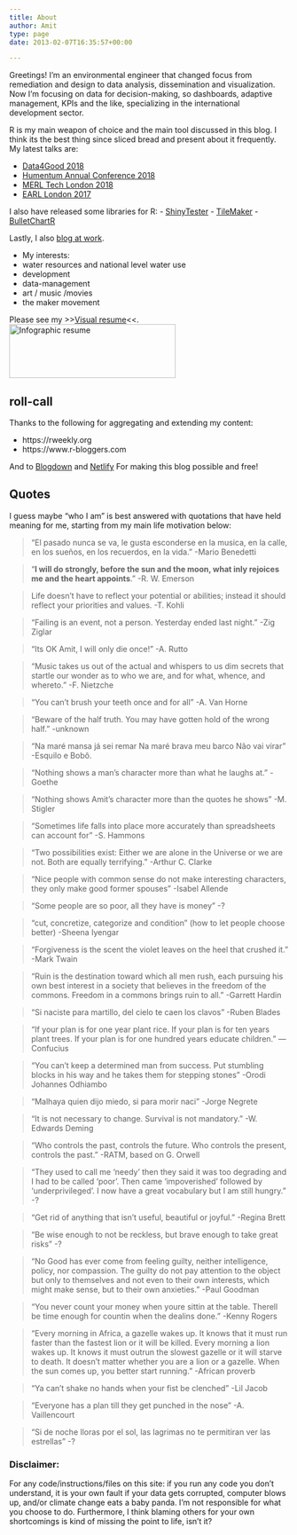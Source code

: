 ```yaml
---
title: About
author: Amit
type: page
date: 2013-02-07T16:35:57+00:00

---
```


Greetings! I'm an environmental engineer that changed focus from remediation and design to data analysis, dissemination and visualization. Now I'm focusing on data for decision-making, so dashboards, adaptive management, KPIs and the like, specializing in the international development sector.

R is my main weapon of choice and the main tool discussed in this blog. I think its the best thing since sliced bread and present about it frequently. My latest talks are:

 - [Data4Good 2018]()
 - [Humentum Annual Conference 2018](https://www.humentum.org/sites/default/files/Full agenda single pages_0.pdf)
 - [MERL Tech London 2018](http://merltech.org/merl-tech-london-2018-agenda/)
 - [EARL London 2017](https://earlconf.com/2017/london/)

I also have released some libraries for R:
 - [ShinyTester](https://cran.r-project.org/web/packages/ShinyTester/index.html) 
 - [TileMaker](https://github.com/DataStrategist/TileMaker)
 - [BulletChartR](https://github.com/ACDIVOCATech/bulletchartr)

Lastly, I also [blog at work](https://www.acdivoca.org/data-digest). 

 - My interests:
  * water resources and national level water use
  * development
  * data-management
  * art / music /movies
  * the maker movement

Please see my >><a href="http://resumup.com/25069962/visual_infographic_resume" target="_blank">Visual resume</a><<.
<a href="https://i2.wp.com/amitkohli.com/wp-content/uploads/2013/02/resumup.png" rel="attachment wp-att-577"><img class="alignnone size-medium wp-image-577" src="https://i2.wp.com/amitkohli.com/wp-content/uploads/2013/02/resumup.png?resize=300%2C97" alt="Infographic resume" width="300" height="97" srcset="https://i2.wp.com/amitkohli.com/wp-content/uploads/2013/02/resumup.png?resize=300%2C97 300w, https://i2.wp.com/amitkohli.com/wp-content/uploads/2013/02/resumup.png?resize=768%2C249 768w, https://i2.wp.com/amitkohli.com/wp-content/uploads/2013/02/resumup.png?resize=1024%2C333 1024w, https://i2.wp.com/amitkohli.com/wp-content/uploads/2013/02/resumup.png?resize=700%2C227 700w, https://i2.wp.com/amitkohli.com/wp-content/uploads/2013/02/resumup.png?w=1500 1500w" sizes="(max-width: 300px) 100vw, 300px" data-recalc-dims="1" /></a>

## roll-call

Thanks to the following for aggregating and extending my content:

 - https://rweekly.org 
 - https://www.r-bloggers.com

And to [Blogdown](https://bookdown.org/yihui/blogdown) and [Netlify](https://www.netlify.com) For making this blog possible and free! 

## Quotes

I guess maybe "who I am" is best answered with quotations that have held meaning for me, starting from my main life motivation below:

> "El pasado nunca se va, le gusta esconderse en la musica, en la calle, en los sueños, en los recuerdos, en la vida."
-Mario Benedetti


> "**I will do strongly, before the sun and the moon, what inly rejoices me and the heart appoints**."
-R. W. Emerson


> Life doesn’t have to reflect your potential or abilities; instead it should reflect your priorities and values.
-T. Kohli


> "Failing is an event, not a person. Yesterday ended last night."
-Zig Ziglar


> "Its OK Amit, I will only die once!"
-A. Rutto


> "Music takes us out of the actual and whispers to us dim secrets that startle our wonder as to who we are, and for what, whence, and whereto."
-F. Nietzche


> "You can't brush your teeth once and for all"
-A. Van Horne


> "Beware of the half truth. You may have gotten hold of the wrong half."
-unknown


> "Na maré mansa já sei remar
> Na maré brava meu barco
> Não vai virar"
-Esquilo e Bobô.


> "Nothing shows a man's character more than what he laughs at."
-Goethe


> "Nothing shows Amit's character more than the quotes he shows"
-M. Stigler


> "Sometimes life falls into place more accurately than spreadsheets can account for"
-S. Hammons


> "Two possibilities exist: Either we are alone in the Universe or we are not. Both are equally terrifying."
-Arthur C. Clarke


> "Nice people with common sense do not make interesting characters, they only make good former spouses"
-Isabel Allende


> "Some people are so poor, all they have is money"
-?


> "cut, concretize, categorize and condition" (how to let people choose better)
-Sheena Iyengar


> "Forgiveness is the scent the violet leaves on the heel that crushed it."
-Mark Twain


> "Ruin is the destination toward which all men rush, each pursuing his own best interest in a society that believes in the freedom of the commons. Freedom in a commons brings ruin to all."
-Garrett Hardin


> "Si naciste para martillo, del cielo te caen los clavos"
-Ruben Blades


> "If your plan is for one year plant rice. If your plan is for ten years plant trees. If your plan is for one hundred years educate children. "
— Confucius


> "You can't keep a determined man from success. Put stumbling blocks in his way and he takes them for stepping stones"
-Orodi Johannes Odhiambo


> "Malhaya quien dijo miedo, si para morir naci"
-Jorge Negrete


> "It is not necessary to change. Survival is not mandatory."
-W. Edwards Deming


> "Who controls the past, controls the future. Who controls the present, controls the past."
-RATM, based on G. Orwell


> "They used to call me ‘needy’ then they said it was too degrading and I had to be called ‘poor’. Then came ‘impoverished’ followed by ‘underprivileged’. I now have a great vocabulary but I am still hungry."
-?


> "Get rid of anything that isn't useful, beautiful or joyful."
-Regina Brett


> "Be wise enough to not be reckless, but brave enough to take great risks"
-?


> "No Good has ever come from feeling guilty, neither intelligence, policy, nor compassion. The guilty do not pay attention to the object but only to themselves and not even to their own interests, which might make sense, but to their own anxieties."
-Paul Goodman


> "You never count your money when youre sittin at the table.
Therell be time enough for countin when the dealins done."
-Kenny Rogers


> "Every morning in Africa, a gazelle wakes up.
> It knows that it must run faster than the fastest lion or it will be killed.
> Every morning a lion wakes up.
> It knows it must outrun the slowest gazelle or it will starve to death.
> It doesn't matter whether you are a lion or a gazelle.
> When the sun comes up, you better start running."
-African proverb


> "Ya can't shake no hands when your fist be clenched"
-Lil Jacob


> "Everyone has a plan till they get punched in the nose"
-A. Vaillencourt


> "Si de noche lloras por el sol, las lagrimas no te permitiran ver las estrellas"
-?


### Disclaimer:

For any code/instructions/files on this site: if you run any code you don't understand, it is your own fault if your data gets corrupted, computer blows up, and/or climate change eats a baby panda. I'm not responsible for what you choose to do. Furthermore, I think blaming others for your own shortcomings is kind of missing the point to life, isn't it?

